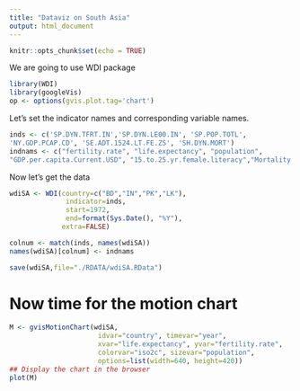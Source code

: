 ```yaml
---
title: "Dataviz on South Asia"
output: html_document
---
```


```r
knitr::opts_chunk$set(echo = TRUE)
```

We are going to use WDI package

```r
library(WDI)
library(googleVis)
op <- options(gvis.plot.tag='chart')
```

Let's set the indicator names and corresponding variable names.

```r
inds <- c('SP.DYN.TFRT.IN','SP.DYN.LE00.IN', 'SP.POP.TOTL',
'NY.GDP.PCAP.CD', 'SE.ADT.1524.LT.FE.ZS', 'SH.DYN.MORT')
indnams <- c("fertility.rate", "life.expectancy", "population",
"GDP.per.capita.Current.USD", "15.to.25.yr.female.literacy","Mortality Rate")
```

Now let's get the data

```r
wdiSA <- WDI(country=c("BD","IN","PK","LK"), 
              indicator=inds,
              start=1972, 
              end=format(Sys.Date(), "%Y"), 
             extra=FALSE)
```


```r
colnum <- match(inds, names(wdiSA))
names(wdiSA)[colnum] <- indnams
```


```r
save(wdiSA,file="./RDATA/wdiSA.RData")

```


# Now time for the motion chart

```r
M <- gvisMotionChart(wdiSA,
                      idvar="country", timevar="year",
                      xvar="life.expectancy", yvar="fertility.rate",
                      colorvar="iso2c", sizevar="population",
                      options=list(width=640, height=420))
## Display the chart in the browser
plot(M)
```



